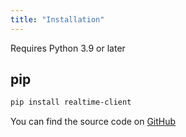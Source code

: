 ```yaml
---
title: "Installation"
---
```


<Info>Requires Python 3.9 or later</Info>

## pip
```bash
pip install realtime-client
```

You can find the source code on [GitHub](https://github.com/xAlpha8/realtime-client)
